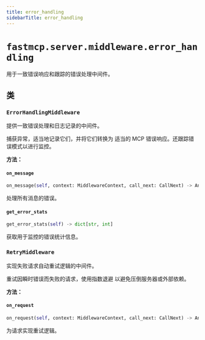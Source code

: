 ```yaml
---
title: error_handling
sidebarTitle: error_handling
---
```


# `fastmcp.server.middleware.error_handling`


用于一致错误响应和跟踪的错误处理中间件。

## 类

### `ErrorHandlingMiddleware` <sup><a href="https://github.com/jlowin/fastmcp/blob/main/src/fastmcp/server/middleware/error_handling.py#L15" target="_blank"><Icon icon="github" style="width: 14px; height: 14px;" /></a></sup>


提供一致错误处理和日志记录的中间件。

捕获异常，适当地记录它们，并将它们转换为
适当的 MCP 错误响应。还跟踪错误模式以进行监控。


**方法：**

#### `on_message` <sup><a href="https://github.com/jlowin/fastmcp/blob/main/src/fastmcp/server/middleware/error_handling.py#L110" target="_blank"><Icon icon="github" style="width: 14px; height: 14px;" /></a></sup>

```python
on_message(self, context: MiddlewareContext, call_next: CallNext) -> Any
```

处理所有消息的错误。


#### `get_error_stats` <sup><a href="https://github.com/jlowin/fastmcp/blob/main/src/fastmcp/server/middleware/error_handling.py#L121" target="_blank"><Icon icon="github" style="width: 14px; height: 14px;" /></a></sup>

```python
get_error_stats(self) -> dict[str, int]
```

获取用于监控的错误统计信息。


### `RetryMiddleware` <sup><a href="https://github.com/jlowin/fastmcp/blob/main/src/fastmcp/server/middleware/error_handling.py#L126" target="_blank"><Icon icon="github" style="width: 14px; height: 14px;" /></a></sup>


实现失败请求自动重试逻辑的中间件。

重试因瞬时错误而失败的请求，使用指数退避
以避免压倒服务器或外部依赖。


**方法：**

#### `on_request` <sup><a href="https://github.com/jlowin/fastmcp/blob/main/src/fastmcp/server/middleware/error_handling.py#L182" target="_blank"><Icon icon="github" style="width: 14px; height: 14px;" /></a></sup>

```python
on_request(self, context: MiddlewareContext, call_next: CallNext) -> Any
```

为请求实现重试逻辑。

